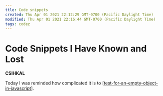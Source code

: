 ```yaml
---
ttle: Code snippets
created: Thu Apr 01 2021 22:12:29 GMT-0700 (Pacific Daylight Time)
modified: Thu Apr 01 2021 22:16:44 GMT-0700 (Pacific Daylight Time)
tags: codez
---
```


# Code Snippets I Have Known and Lost

**CSIHKAL**

Today I was reminded how complicated it is to [[test-for-an-empty-object-in-javascript]].

[//begin]: # 'Autogenerated link references for markdown compatibility'
[test-for-an-empty-object-in-javascript]: test-for-an-empty-object-in-javascript 'Test For An Empty Object In Javascript'
[//end]: # 'Autogenerated link references'

